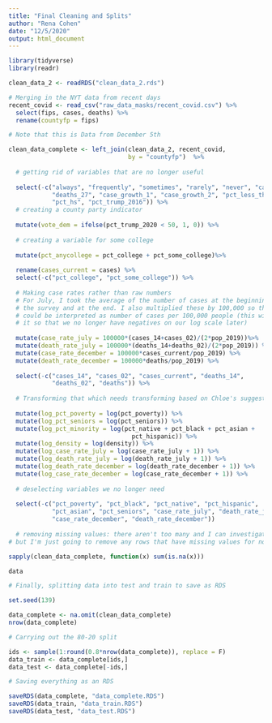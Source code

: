 ```yaml
---
title: "Final Cleaning and Splits"
author: "Rena Cohen"
date: "12/5/2020"
output: html_document
---
```

```r
library(tidyverse)
library(readr)
```

```r
clean_data_2 <- readRDS("clean_data_2.rds")

# Merging in the NYT data from recent days
recent_covid <- read_csv("raw_data_masks/recent_covid.csv") %>%
  select(fips, cases, deaths) %>%
  rename(countyfp = fips)

# Note that this is Data from December 5th

clean_data_complete <- left_join(clean_data_2, recent_covid,
                                 by = "countyfp")  %>%
  
  # getting rid of variables that are no longer useful
  
  select(-c("always", "frequently", "sometimes", "rarely", "never", "cases_27",
            "deaths_27", "case_growth_1", "case_growth_2", "pct_less_than_hs",
            "pct_hs", "pct_trump_2016")) %>%
  # creating a county party indicator
  
  mutate(vote_dem = ifelse(pct_trump_2020 < 50, 1, 0)) %>%
  
  # creating a variable for some college
  
  mutate(pct_anycollege = pct_college + pct_some_college)%>%
  
  rename(cases_current = cases) %>%
  select(-c("pct_college", "pct_some_college")) %>%
  
  # Making case rates rather than raw numbers
  # For July, I took the average of the number of cases at the beginning of
  # the survey and at the end. I also multiplied these by 100,000 so that it 
  # could be interpreted as number of cases per 100,000 people (this will make
  # it so that we no longer have negatives on our log scale later)
  
  mutate(case_rate_july = 100000*(cases_14+cases_02)/(2*pop_2019))%>%
  mutate(death_rate_july = 100000*(deaths_14+deaths_02)/(2*pop_2019)) %>%
  mutate(case_rate_december = 100000*cases_current/pop_2019) %>%
  mutate(death_rate_december = 100000*deaths/pop_2019) %>%
  
  select(-c("cases_14", "cases_02", "cases_current", "deaths_14",
            "deaths_02", "deaths")) %>%
  
  # Transforming that which needs transforming based on Chloe's suggestions
  
  mutate(log_pct_poverty = log(pct_poverty)) %>%
  mutate(log_pct_seniors = log(pct_seniors)) %>%
  mutate(log_pct_minority = log(pct_native + pct_black + pct_asian + 
                                  pct_hispanic)) %>%
  mutate(log_density = log(density)) %>%
  mutate(log_case_rate_july = log(case_rate_july + 1)) %>%
  mutate(log_death_rate_july = log(death_rate_july + 1)) %>%
  mutate(log_death_rate_december = log(death_rate_december + 1)) %>%
  mutate(log_case_rate_december = log(case_rate_december + 1)) %>%
  
  # deselecting variables we no longer need
  
  select(-c("pct_poverty", "pct_black", "pct_native", "pct_hispanic",
            "pct_asian", "pct_seniors", "case_rate_july", "death_rate_july",
            "case_rate_december", "death_rate_december")) 
  
  # removing missing values: there aren't too many and I can investigate later,
# but I'm just going to remove any rows that have missing values for now.

sapply(clean_data_complete, function(x) sum(is.na(x)))

data

# Finally, splitting data into test and train to save as RDS

set.seed(139)

data_complete <- na.omit(clean_data_complete)
nrow(data_complete)

# Carrying out the 80-20 split

ids <- sample(1:round(0.8*nrow(data_complete)), replace = F)
data_train <- data_complete[ids,]
data_test <- data_complete[-ids,]

# Saving everything as an RDS

saveRDS(data_complete, "data_complete.RDS")
saveRDS(data_train, "data_train.RDS")
saveRDS(data_test, "data_test.RDS")
```

```r

```

